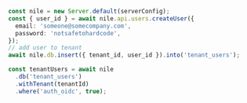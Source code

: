```typescript
const nile = new Server.default(serverConfig);
const { user_id } = await nile.api.users.createUser({
  email: 'someone@somecompany.com',
  password: 'notsafetohardcode',
});
// add user to tenant
await nile.db.insert({ tenant_id, user_id }).into('tenant_users');

const tenantUsers = await nile
  .db('tenant_users')
  .withTenant(tenantId)
  .where('auth_oidc', true);
```
